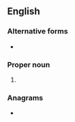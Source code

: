{{also|PSS|p*ss|p.s.s.|P.S.S.}}
==English==

===Alternative forms===
* {{l|en|Ps.}}

===Proper noun===
{{en-proper noun}}

# {{abbreviation of|en|Psalms}}

===Anagrams===
* {{anagrams|en|a=pss|SPS|SPs|SSP|s.p.s.}}